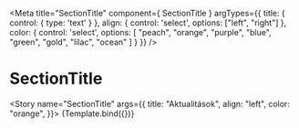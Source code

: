 <!-- header.stories.mdx -->



<Meta
  title="SectionTitle"
  component={ SectionTitle }
   argTypes={{
    title: {
      control: { type: 'text' }
    },
    align: {
      control: 'select', options: ["left", "right"]
    },
    color: {
      control: 'select', options: [ "peach", "orange", "purple", "blue", "green", "gold", "lilac", "ocean" ]
    }
  }}
/>

# SectionTitle

<Story name="SectionTitle" args={{
  title: "Aktualitások",
  align: "left",
  color: "orange",
}}>
  {Template.bind({})}
</Story>
